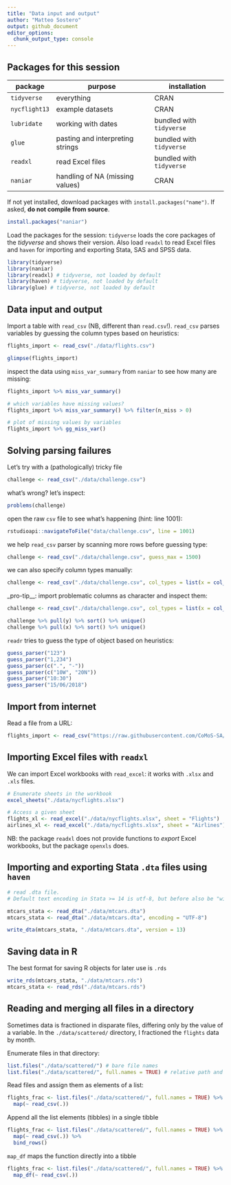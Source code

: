 ```yaml
---
title: "Data input and output"
author: "Matteo Sostero"
output: github_document
editor_options: 
  chunk_output_type: console
---
```



## Packages for this session

|    package    |             purpose              |       installation       |
| ------------- | -------------------------------- | ------------------------ |
| `tidyverse`   | everything                       | CRAN                     |
| `nycflight13` | example datasets                 | CRAN                     |
| `lubridate`   | working with dates               | bundled with `tidyverse` |
| `glue`        | pasting and interpreting strings | bundled with `tidyverse` |
| `readxl`      | read Excel files                 | bundled with `tidyverse` |
| `naniar`      | handling of NA (missing values)  | CRAN                     |


If not yet installed, download packages with `install.packages("name")`.
If asked, **do not compile from source**.
```r
install.packages("naniar")
```

Load the packages for the session:
`tidyverse` loads the core packages of the *tidyverse* and shows their version.
 Also load `readxl` to read Excel files and `haven` for importing and exporting Stata, SAS and SPSS data.
```r
library(tidyverse)
library(naniar)
library(readxl) # tidyverse, not loaded by default
library(haven) # tidyverse, not loaded by default
library(glue) # tidyverse, not loaded by default
```


## Data input and output
Import a table with `read_csv` (NB, different than `read.csv`!). 
`read_csv` parses variables by guessing the column types based on heuristics:
```r
flights_import <- read_csv("./data/flights.csv")

glimpse(flights_import)
```

inspect the data using `miss_var_summary` from `naniar` to see how many are missing:
```r
flights_import %>% miss_var_summary()

# which variables have missing values?
flights_import %>% miss_var_summary() %>% filter(n_miss > 0)

# plot of missing values by variables
flights_import %>% gg_miss_var()
```


## Solving parsing failures

Let's try with a (pathologically) tricky file
```r
challenge <- read_csv("./data/challenge.csv")
```

what's wrong? let's inspect:
```r
problems(challenge)
```

open the raw `csv` file to see what's happening (hint: line 1001):
```r
rstudioapi::navigateToFile("data/challenge.csv", line = 1001)
```

we help `read_csv` parser by scanning more rows before guessing type:
```r
challenge <- read_csv("./data/challenge.csv", guess_max = 1500)
```

we can also specify column types manually:
```r
challenge <- read_csv("./data/challenge.csv", col_types = list(x = col_double(), y = col_date()))
```

_pro-tip__: import problematic columns as character and inspect them:
```r
challenge <- read_csv("./data/challenge.csv", col_types = list(x = col_character(), y = col_character()))

challenge %>% pull(y) %>% sort() %>% unique()
challenge %>% pull(x) %>% sort() %>% unique()
```

`readr` tries to guess the type of object based on heuristics: 
```r
guess_parser("123")
guess_parser("1,234")
guess_parser(c(".", "-"))
guess_parser(c("10W", "20N"))
guess_parser("10:30")
guess_parser("15/06/2018")
```


## Import from internet

Read a file from a URL:
```r
flights_import <- read_csv("https://raw.githubusercontent.com/CoMoS-SA/workshop-R-tidyverse/master/data/flights.csv")
```


## Importing Excel files with `readxl`
We can import Excel workbooks with `read_excel`: it works with `.xlsx` and `.xls` files. 
```r
# Enumerate sheets in the workbook
excel_sheets("./data/nycflights.xlsx")

# Access a given sheet
flights_xl <- read_excel("./data/nycflights.xlsx", sheet = "Flights")
airlines_xl <- read_excel("./data/nycflights.xlsx", sheet = "Airlines")
```
NB: the package `readxl` does not provide functions to *export* Excel workbooks, but the package `openxls` does.


## Importing and exporting Stata `.dta` files using `haven`
```r
# read .dta file.
# Default text encoding in Stata >= 14 is utf-8, but before also be "windows-1252"

mtcars_stata <- read_dta("./data/mtcars.dta")
mtcars_stata <- read_dta("./data/mtcars.dta", encoding = "UTF-8")

write_dta(mtcars_stata, "./data/mtcars.dta", version = 13)
```


## Saving data in R
The best format for saving R objects for later use is `.rds`

```r
write_rds(mtcars_stata, "./data/mtcars.rds")
mtcars_stata <- read_rds("./data/mtcars.rds")
```


## Reading and merging all files in a directory

Sometimes data is fractioned in disparate files, differing only by the value of a variable.
In the `./data/scattered/` directory, I fractioned the `flights` data by month.

Enumerate files in that directory:
```r
list.files("./data/scattered/") # bare file names
list.files("./data/scattered/", full.names = TRUE) # relative path and file names
```

Read files and assign them as elements of a list:
```r
flights_frac <- list.files("./data/scattered/", full.names = TRUE) %>%
  map(~ read_csv(.))
```

Append all the list elements (tibbles) in a single tibble
```r
flights_frac <- list.files("./data/scattered/", full.names = TRUE) %>%
  map(~ read_csv(.)) %>%
  bind_rows()
```


`map_df` maps the function directly into a tibble
```r
flights_frac <- list.files("./data/scattered/", full.names = TRUE) %>%
  map_df(~ read_csv(.))
```

